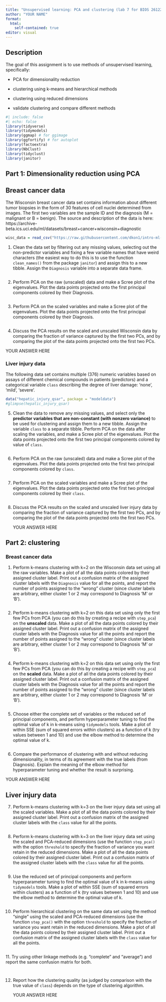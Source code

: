```yaml
---
title: "Unsupervised learning: PCA and clustering (lab 7 for BIOS 26122)"
author: "YOUR NAME"
format: 
  html:
    self-contained: true
editor: visual
---
```


## Description

The goal of this assignment is to use methods of unsupervised learning, specifically:

-   PCA for dimensionality reduction

-   clustering using k-means and hierarchical methods

-   clustering using reduced dimensions

-   validate clustering and compare different methods

```r
#| include: false
#| echo: false
library(tidyverse)
library(tidymodels)
library(ggmap) # for ggimage
library(ggfortify) # for autoplot
library(factoextra)
library(NbClust)
library(tidyclust)
library(janitor)
```

## Part 1: Dimensionality reduction using PCA

## Breast cancer data

The Wisconsin breast cancer data set contains information about different tumor biopsies in the form of 30 features of cell nuclei determined from images. The first two variables are the sample ID and the diagnosis (M = malignant or B = benign). The source and description of the data is here: https://archive-beta.ics.uci.edu/ml/datasets/breast+cancer+wisconsin+diagnostic

```r
wisc_data = read_csv("https://raw.githubusercontent.com/dkon1/intro-ml-bio/main/labs/data/wdbc.csv")

```

1.  Clean the data set by filtering out any missing values, selecting out the non-predictor variables and fixing a few variable names that have weird characters (the easiest way to do this is to use the function `clean_names()` from the package `janitor`) and assign this to a new tibble. Assign the `Diagnosis` variable into a separate data frame.

    ```r

    ```

2.  Perform PCA on the raw (unscaled) data and make a Scree plot of the eigenvalues. Plot the data points projected onto the first principal components colored by their Diagnosis.

```r

```

3.  Perform PCA on the scaled variables and make a Scree plot of the eigenvalues. Plot the data points projected onto the first principal components colored by their Diagnosis.

    ```r

    ```

4.  Discuss the PCA results on the scaled and unscaled Wisconsin data by comparing the fraction of variance captured by the first two PCs, and by comparing the plot of the data points projected onto the first two PCs.

YOUR ANSWER HERE

### Liver injury data

The following data set contains multiple (376) numeric variables based on assays of different chemical compounds in patients (predictors) and a categorical variable `class` describing the degree of liver damage: 'none', 'mild', 'severe'.

```r
data("hepatic_injury_qsar", package = "modeldata")
#glimpse(hepatic_injury_qsar)
```

5.  Clean the data to remove any missing values, and select only the **predictor variables that are non-constant (with nonzero variance)** to be used for clustering and assign them to a new tibble. Assign the variable `class` to a separate tibble. Perform PCA on the data after scaling the variables, and make a Scree plot of the eigenvalues. Plot the data points projected onto the first two principal components colored by value of `class`.

    ```r

    ```

6.  Perform PCA on the raw (unscaled) data and make a Scree plot of the eigenvalues. Plot the data points projected onto the first two principal components colored by `class`.

    ```r

    ```

7.  Perform PCA on the scaled variables and make a Scree plot of the eigenvalues. Plot the data points projected onto the first two principal components colored by their `class`.

    ```r

    ```

8.  Discuss the PCA results on the scaled and unscaled liver injury data by comparing the fraction of variance captured by the first two PCs, and by comparing the plot of the data points projected onto the first two PCs.

    YOUR ANSWER HERE

## Part 2: clustering

### Breast cancer data

1.  Perform k-means clustering with k=2 on the Wisconsin data set using all the raw variables. Make a plot of all the data points colored by their assigned cluster label. Print out a confusion matrix of the assigned cluster labels with the `Diagnosis` value for all the points, and report the number of points assigned to the "wrong" cluster (since cluster labels are arbitrary, either cluster 1 or 2 may correspond to Diagnosis 'M' or 'B').

```r

```

2.  Perform k-means clustering with k=2 on this data set using only the first few PCs from PCA (you can do this by creating a recipe with `step_pca`) on the **unscaled** data. Make a plot of all the data points colored by their assigned cluster label. Print out a confusion matrix of the assigned cluster labels with the Diagnosis value for all the points and report the number of points assigned to the "wrong" cluster (since cluster labels are arbitrary, either cluster 1 or 2 may correspond to Diagnosis 'M' or 'B').

```r

```

4.  Perform k-means clustering with k=2 on this data set using only the first few PCs from PCA (you can do this by creating a recipe with `step_pca`) on the **scaled** data. Make a plot of all the data points colored by their assigned cluster label. Print out a confusion matrix of the assigned cluster labels with the Diagnosis value for all the points and report the number of points assigned to the "wrong" cluster (since cluster labels are arbitrary, either cluster 1 or 2 may correspond to Diagnosis 'M' or 'B').

    ```r

    ```

5.  Choose either the complete set of variables or the reduced set of principal components, and perform hyperparameter tuning to find the optimal value of k in k-means using `tidymodels` tools. Make a plot of within SSE (sum of squared errors within clusters) as a function of k (try values between 1 and 10) and use the elbow method to determine the optimal value of k.

```r

```

6.  Compare the performance of clustering with and without reducing dimensionality, in terms of its agreement with the true labels (from Diagnosis). Explain the meaning of the elbow method for hyperparameter tuning and whether the result is surprising.

YOUR ANSWER HERE

## Liver injury data

7.  Perform k-means clustering with k=3 on the liver injury data set using all the scaled variables. Make a plot of all the data points colored by their assigned cluster label. Print out a confusion matrix of the assigned cluster labels with the `class` value for all the points.

```r

```

8.  Perform k-means clustering with k=3 on the liver injury data set using the scaled and PCA-reduced dimensions (use the function `step_pca()` with the option `threshold` to specify the fraction of variance you want retain in the reduced dimensions. Make a plot of all the data points colored by their assigned cluster label. Print out a confusion matrix of the assigned cluster labels with the `class` value for all the points.

```r

```

9.  Use the reduced set of principal components and perform hyperparameter tuning to find the optimal value of k in k-means using `tidymodels` tools. Make a plot of within SSE (sum of squared errors within clusters) as a function of k (try values between 1 and 10) and use the elbow method to determine the optimal value of k.

    ```r

    ```

10. Perform hierarchical clustering on the same data set using the method "single" using the scaled and PCA-reduced dimensions (use the function `step_pca()` with the option `threshold` to specify the fraction of variance you want retain in the reduced dimensions. Make a plot of all the data points colored by their assigned cluster label. Print out a confusion matrix of the assigned cluster labels with the `class` value for all the points.

```r

```

11\. Try using other linkage methods (e.g. "complete" and "average") and report the same confusion matrix for both.

```r

```

```r

```

12. Report how the clustering quality (as judged by comparison with the true value of `class`) depends on the type of clustering algorithm.

    YOUR ANSWER HERE
